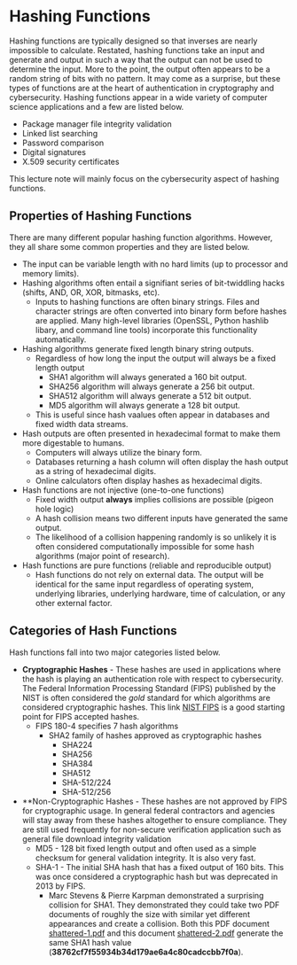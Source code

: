 # Hashing Functions

Hashing functions are typically designed so that inverses are nearly impossible to calculate. Restated, hashing functions take an input and generate and output in such a way that the output can not be used to determine the input. More to the point, the output often appears to be a random string of bits with no pattern.  It may come as a surprise, but these types of functions are at the heart of authentication in cryptography and cybersecurity.  Hashing functions appear in a wide variety of computer science applications and a few are listed below.

* Package manager file integrity validation
* Linked list searching
* Password comparison
* Digital signatures
* X.509 security certificates

This lecture note will mainly focus on the cybersecurity aspect of hashing functions.

## Properties of Hashing Functions 

There are many different popular hashing function algorithms.  However, they all share some common properties and they are listed below. 

* The input can be variable length with no hard limits (up to processor and memory limits).
* Hashing algorithms often entail a signifiant series of bit-twiddling hacks (shifts, AND, OR, XOR, bitmasks, etc).
    * Inputs to hashing functions are often binary strings. Files and character strings are often converted into binary form before hashes are applied.  Many high-level libraries (OpenSSL, Python hashlib libary, and command line tools) incorporate this functionality automatically.
* Hashing algorithms generate fixed length binary string outputs.  
    * Regardless of how long the input the output will always be a fixed length output
        * SHA1 algorithm will always generated a 160 bit output.
        * SHA256 algorithm will always generate a 256 bit output.
        * SHA512 algorithm will always generate a 512 bit output.
        * MD5 algorithm will always generate a 128 bit output.
    * This is useful since hash vaalues often appear in databases and fixed width data streams. 
* Hash outputs are often presented in hexadecimal format to make them more digestable to humans. 
    * Computers will always utilize the binary form.
    * Databases returning a hash column will often display the hash output as a string of hexadecimal digits.
    * Online calculators often display hashes as hexadecimal digits. 
* Hash functions are not injective (one-to-one functions)
    * Fixed width output **always** implies collisions are possible (pigeon hole logic)
    * A hash collision means two different inputs have generated the same output.
    * The likelihood of a collision happening randomly is so unlikely it is often considered computationally impossible for some hash algorithms (major point of research).
* Hash functions are pure functions (reliable and reproducible output)
    * Hash functions do not rely on external data.  The output will be identical for the same input regardless of operating system, underlying libraries, underlying hardware, time of calculation, or any other external factor. 

## Categories of Hash Functions 

Hash functions fall into two major categories listed below. 

* **Cryptographic Hashes** - These hashes are used in applications where the hash is playing an authentication role with respect to cybersecurity.  The Federal Information Processing Standard (FIPS) published by the NIST is often considered the *gold* standard for which algorithms are considered cryptographic hashes. This link [NIST FIPS](https://csrc.nist.gov/projects/hash-functions) is a good starting point for FIPS accepted hashes.
    * FIPS 180-4 specifies 7 hash algorithms
        * SHA2 family of hashes approved as cryptographic hashes 
            * SHA224
            * SHA256
            * SHA384
            * SHA512 
            * SHA-512/224
            * SHA-512/256
* **Non-Cryptographic Hashes - These hashes are not approved by FIPS for cryptographic usage.  In general federal contractors and agencies will stay away from these hashes altogether to ensure compliance. They are still used frequently for non-secure verification application such as general file download integrity validation
    * MD5 - 128 bit fixed length output and often used as a simple checksum for general validation integrity.  It is also very fast.
    * SHA-1 - The initial SHA hash that has a fixed output of 160 bits.  This was once considered a cryptographic hash but was deprecated in 2013 by FIPS. 
        * Marc Stevens & Pierre Karpman demonstrated a surprising collision for SHA1. They demonstrated they could take two PDF documents of roughly the size with similar yet different appearances and create a collision.  Both this PDF document [shattered-1.pdf](https://shattered.io/static/shattered-1.pdf) and this document [shattered-2.pdf](https://shattered.io/static/shattered-2.pdf) generate the same SHA1 hash value (**38762cf7f55934b34d179ae6a4c80cadccbb7f0a**).

